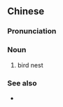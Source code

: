 {{also|雀窦}}
==Chinese==
{{zh-forms|s=雀窦}}

===Pronunciation===
{{zh-pron
|c=zoek3 dau3
|cat=n
}}

===Noun===
{{zh-noun}}

# {{lb|zh|Cantonese}} bird nest

===See also===
* {{zh-l|鳥巢}}